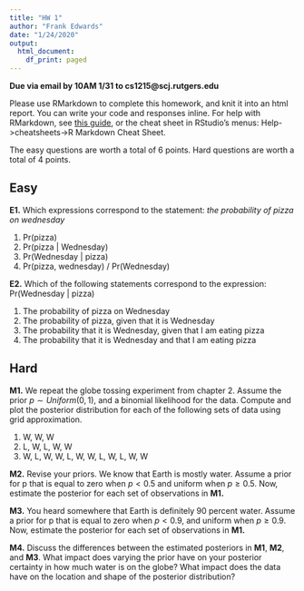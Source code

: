 ```yaml
---
title: "HW 1"
author: "Frank Edwards"
date: "1/24/2020"
output:
  html_document:
    df_print: paged
---
```


**Due via email by 10AM 1/31 to cs1215@scj.rutgers.edu**

Please use RMarkdown to complete this homework, and knit it into an html report. You can write your code and responses inline. For help with RMarkdown, see [this guide](https://rmarkdown.rstudio.com/lesson-1.html), or the cheat sheet in RStudio's menus: Help->cheatsheets->R Markdown Cheat Sheet.

The easy questions are worth a total of 6 points. Hard questions are worth a total of 4 points.

## Easy

**E1.** Which expressions correspond to the statement: *the probability of pizza on wednesday*

1. Pr(pizza)
2. Pr(pizza | Wednesday)
3. Pr(Wednesday | pizza)
4. Pr(pizza, wednesday) / Pr(Wednesday)

**E2.** Which of the following statements correspond to the expression: Pr(Wednesday | pizza)

1. The probability of pizza on Wednesday
2. The probability of pizza, given that it is Wednesday
3. The probability that it is Wednesday, given that I am eating pizza
4. The probability that it is Wednesday and that I am eating pizza

## Hard

**M1.** We repeat the globe tossing experiment from chapter 2. Assume the prior $p \sim Uniform(0,1)$, and a binomial likelihood for the data. Compute and plot the posterior distribution for each of the following sets of data using grid approximation. 

1. W, W, W
2. L, W, L, W, W
3. W, L, W, W, L, W, W, L, W, L, W, W

**M2.** Revise your priors. We know that Earth is mostly water. Assume a prior for p that is equal to zero when $p < 0.5$ and uniform when $p \geq 0.5$. Now, estimate the posterior for each set of observations in **M1.** 

**M3.** You heard somewhere that Earth is definitely 90 percent water. Assume a prior for p that is equal to zero when $p<0.9$, and uniform when $p \geq 0.9$. Now, estimate the posterior for each set of observations in **M1.** 

**M4.** Discuss the differences between the estimated posteriors in **M1**, **M2**, and **M3**. What impact does varying the prior have on your posterior certainty in how much water is on the globe? What impact does the data have on the location and shape of the posterior distribution?